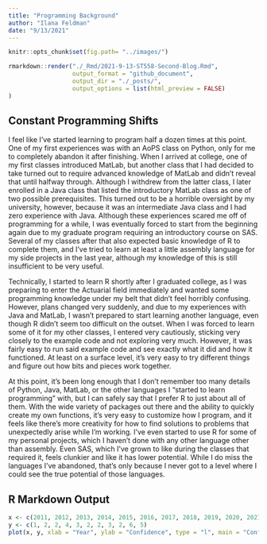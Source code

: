```yaml
---
title: "Programming Background"
author: "Ilana Feldman"
date: "9/13/2021"
---
```


```r
knitr::opts_chunk$set(fig.path= "../images/")
```

```r
rmarkdown::render("./_Rmd/2021-9-13-ST558-Second-Blog.Rmd",
                  output_format = "github_document",
                  output_dir = "./_posts/",
                  output_options = list(html_preview = FALSE)
)
```

## Constant Programming Shifts

I feel like I’ve started learning to program half a dozen times at this
point. One of my first experiences was with an AoPS class on Python,
only for me to completely abandon it after finishing. When I arrived at
college, one of my first classes introduced MatLab, but another class
that I had decided to take turned out to require advanced knowledge of
MatLab and didn’t reveal that until halfway through. Although I withdrew
from the latter class, I later enrolled in a Java class that listed the
introductory MatLab class as one of two possible prerequisites. This
turned out to be a horrible oversight by my university, however, because
it was an intermediate Java class and I had zero experience with Java.
Although these experiences scared me off of programming for a while, I
was eventually forced to start from the beginning again due to my
graduate program requiring an introductory course on SAS. Several of my
classes after that also expected basic knowledge of R to complete them,
and I’ve tried to learn at least a little assembly language for my side
projects in the last year, although my knowledge of this is still
insufficient to be very useful.

Technically, I started to learn R shortly after I graduated college, as
I was preparing to enter the Actuarial field immediately and wanted some
programming knowledge under my belt that didn’t feel horribly confusing.
However, plans changed very suddenly, and due to my experiences with
Java and MatLab, I wasn’t prepared to start learning another language,
even though R didn’t seem too difficult on the outset. When I was forced
to learn some of it for my other classes, I entered very cautiously,
sticking very closely to the example code and not exploring very much.
However, it was fairly easy to run said example code and see exactly
what it did and how it functioned. At least on a surface level, it’s
very easy to try different things and figure out how bits and pieces
work together.

At this point, it’s been long enough that I don’t remember too many
details of Python, Java, MatLab, or the other languages I “started to
learn programming” with, but I can safely say that I prefer R to just
about all of them. With the wide variety of packages out there and the
ability to quickly create my own functions, it’s very easy to customize
how I program, and it feels like there’s more creativity for how to find
solutions to problems that unexpectedly arise while I’m working. I’ve
even started to use R for some of my personal projects, which I haven’t
done with any other language other than assembly. Even SAS, which I’ve
grown to like during the classes that required it, feels clunkier and
like it has lower potential. While I do miss the languages I’ve
abandoned, that’s only because I never got to a level where I could see
the true potential of those languages.

## R Markdown Output

``` r
x <- c(2011, 2012, 2013, 2014, 2015, 2016, 2017, 2018, 2019, 2020, 2021)
y <- c(1, 2, 2, 4, 3, 2, 2, 3, 2, 6, 5)
plot(x, y, xlab = "Year", ylab = "Confidence", type = "l", main = "Confidence in my Programming Ability, 2011-2021")

```